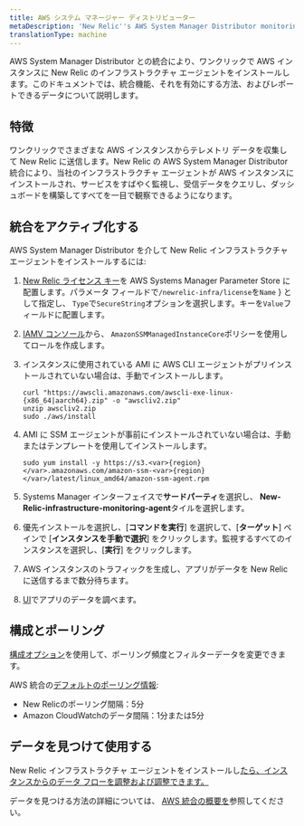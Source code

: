 ```yaml
---
title: AWS システム マネージャー ディストリビューター
metaDescription: 'New Relic''s AWS System Manager Distributor monitoring integration: what data it reports, and how to enable it.'
translationType: machine
---
```


AWS System Manager Distributor との統合により、ワンクリックで AWS インスタンスに New Relic のインフラストラクチャ エージェントをインストールします。このドキュメントでは、統合機能、それを有効にする方法、およびレポートできるデータについて説明します。

## 特徴

ワンクリックでさまざまな AWS インスタンスからテレメトリ データを収集して New Relic に送信します。New Relic の AWS System Manager Distributor 統合により、当社のインフラストラクチャ エージェントが AWS インスタンスにインストールされ、サービスをすばやく監視し、受信データをクエリし、ダッシュボードを構築してすべてを一目で観察できるようになります。

## 統合をアクティブ化する

AWS System Manager Distributor を介して New Relic インフラストラクチャ エージェントをインストールするには:

1. [New Relic ライセンス キー](/docs/apis/intro-apis/new-relic-api-keys/)を AWS Systems Manager Parameter Store に配置します。パラメータ フィールドで`/newrelic-infra/license`を`Name` } として指定し、 `Type`で`SecureString`オプションを選択します。キーを`Value`フィールドに配置します。

2. [IAMV コンソール](https://console.aws.amazon.com/iam/home?#/roles)から、 `AmazonSSMManagedInstanceCore`ポリシーを使用してロールを作成します。

3. インスタンスに使用されている AMI に AWS CLI エージェントがプリインストールされていない場合は、手動でインストールします。

   ```
   curl "https://awscli.amazonaws.com/awscli-exe-linux-{x86_64|aarch64}.zip" -o "awscliv2.zip"
   unzip awscliv2.zip
   sudo ./aws/install
   ```

4. AMI に SSM エージェントが事前にインストールされていない場合は、手動またはテンプレートを使用してインストールします。

   ```
   sudo yum install -y https://s3.<var>{region}</var>.amazonaws.com/amazon-ssm-<var>{region}</var>/latest/linux_amd64/amazon-ssm-agent.rpm
   ```

5. Systems Manager インターフェイスで**サードパーティ**を選択し、 **New-Relic-infrastructure-monitoring-agent**タイルを選択します。

6. 優先インストールを選択し、\[**コマンドを実行**] を選択して、\[**ターゲット**] ペインで \[**インスタンスを手動で選択**] をクリックします。監視するすべてのインスタンスを選択し、\[**実行**] をクリックします。

7. AWS インスタンスのトラフィックを生成し、アプリがデータを New Relic に送信するまで数分待ちます。

8. [UI](one.newrelic.com)でアプリのデータを調べます。

## 構成とポーリング

[構成オプション](/docs/integrations/new-relic-integrations/getting-started/configure-polling-frequency-data-collection-cloud-integrations)を使用して、ポーリング頻度とフィルターデータを変更できます。

AWS 統合の[デフォルトのポーリング情報](/docs/infrastructure/amazon-integrations/aws-integrations-list/aws-polling-intervals-infrastructure-integrations):

* New Relicのポーリング間隔：5分
* Amazon CloudWatchのデータ間隔：1分または5分

## データを見つけて使用する

New Relic インフラストラクチャ エージェントをインストールし[たら、インスタンスからのデータ フローを調整および調整できます。](/docs/infrastructure/infrastructure-monitoring/get-started/get-started-infrastructure-monitoring/)

データを見つける方法の詳細については、 [AWS 統合の概要を](/docs/infrastructure/amazon-integrations/get-started/introduction-aws-integrations/#insights)参照してください。